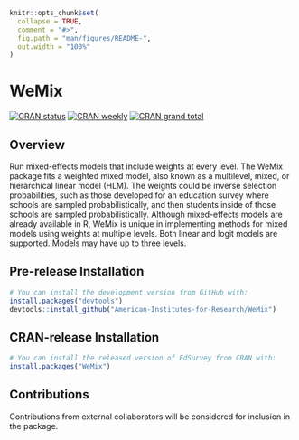 <!-- README.md is generated from README.Rmd. Please edit that file -->

```r
knitr::opts_chunk$set(
  collapse = TRUE,
  comment = "#>",
  fig.path = "man/figures/README-",
  out.width = "100%"
)
```

# WeMix

<!-- badges: start -->
[![CRAN status](https://www.r-pkg.org/badges/version-ago/WeMix)](https://www.r-pkg.org/badges/version-ago/WeMix)
[![CRAN weekly](https://cranlogs.r-pkg.org/badges/WeMix)](https://cranlogs.r-pkg.org/badges/WeMix)
[![CRAN grand total](https://cranlogs.r-pkg.org/badges/grand-total/WeMix)](https://cranlogs.r-pkg.org/badges/grand-total/WeMix)
<!-- badges: end -->

## Overview

Run mixed-effects models that include weights at every level. The WeMix package fits a weighted mixed model, also known as a multilevel, mixed, or hierarchical linear model (HLM). The weights could be inverse selection probabilities, such as those developed for an education survey where schools are sampled probabilistically, and then students inside of those schools are sampled probabilistically. Although mixed-effects models are already available in R, WeMix is unique in implementing methods for mixed models using weights at multiple levels. Both linear and logit models are supported. Models may have up to three levels.

## Pre-release Installation


``` r
# You can install the development version from GitHub with:
install.packages("devtools")
devtools::install_github("American-Institutes-for-Research/WeMix")
```


## CRAN-release Installation

``` r
# You can install the released version of EdSurvey from CRAN with:
install.packages("WeMix")
```

## Contributions

Contributions from external collaborators will be considered for inclusion in the package.
